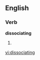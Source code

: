 
==English==

===Verb===
'''dissociating'''

# {{present participle of|[[dissociate]]}}

[[vi:dissociating]]
